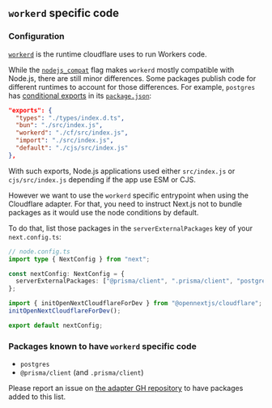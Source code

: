 ## `workerd` specific code

### Configuration

[`workerd`](https://github.com/cloudflare/workerd) is the runtime cloudflare uses to run Workers code.

While the [`nodejs_compat`](https://developers.cloudflare.com/workers/configuration/compatibility-flags/#nodejs-compatibility-flag) flag makes `workerd` mostly compatible with Node.js,
there are still minor differences. Some packages publish code for different runtimes to account for those differences. For example, `postgres` has [conditional exports](https://nodejs.org/api/packages.html#conditional-exports) in its [`package.json`](https://github.com/porsager/postgres/blob/ad0ed4476e09f41f147859cb5a42971d2b99e9c7/package.json#L8-L13):

```json
"exports": {
  "types": "./types/index.d.ts",
  "bun": "./src/index.js",
  "workerd": "./cf/src/index.js",
  "import": "./src/index.js",
  "default": "./cjs/src/index.js"
},
```

With such exports, Node.js applications used either `src/index.js` or `cjs/src/index.js` depending if the app use ESM or CJS.

However we want to use the `workerd` specific entrypoint when using the Cloudflare adapter.
For that, you need to instruct Next.js not to bundle packages as it would use the node conditions by default.

To do that, list those packages in the `serverExternalPackages` key of your `next.config.ts`:

```ts
// node.config.ts
import type { NextConfig } from "next";

const nextConfig: NextConfig = {
  serverExternalPackages: ["@prisma/client", ".prisma/client", "postgres"],
};

import { initOpenNextCloudflareForDev } from "@opennextjs/cloudflare";
initOpenNextCloudflareForDev();

export default nextConfig;
```

### Packages known to have `workerd` specific code

- `postgres`
- `@prisma/client` (and `.prisma/client`)

Please report an issue on [the adapter GH repository](https://github.com/opennextjs/opennextjs-cloudflare/issues) to have packages added to this list.
